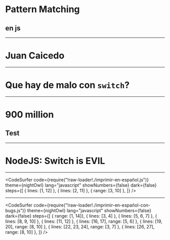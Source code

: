 
<!--- Title -->
# Pattern Matching
## en js

---

<!--- Bio -->
# Juan Caicedo

---

# Que hay de malo con `switch`?

---

# 900 million
## Test

---

# NodeJS: Switch is EVIL

---

<CodeSurfer
  code={require("!raw-loader!./imprimir-en-español.js")}
  theme={nightOwl}
  lang="javascript"
  showNumbers={false}
  dark={false}
  steps={[
    { lines: [1, 12] },
    { lines: [2, 11] },
    { range: [3, 10] },
  ]}
/>

---

<CodeSurfer
  code={require("!raw-loader!./imprimir-en-español-con-bugs.js")}
  theme={nightOwl}
  lang="javascript"
  showNumbers={false}
  dark={false}
  steps={[
    { range: [1, 14]},
    { lines: [3, 4] },
    { lines: [5, 6, 7] },
    { lines: [8, 9, 10] },
    { lines: [11, 12] },
    { lines: [16, 17], range: [5, 6] },
    { lines: [19, 20], range: [8, 10] },
    { lines: [22, 23, 24], range: [3, 7] },
    { lines: [26, 27], range: [8, 10] },
  ]}
/>
